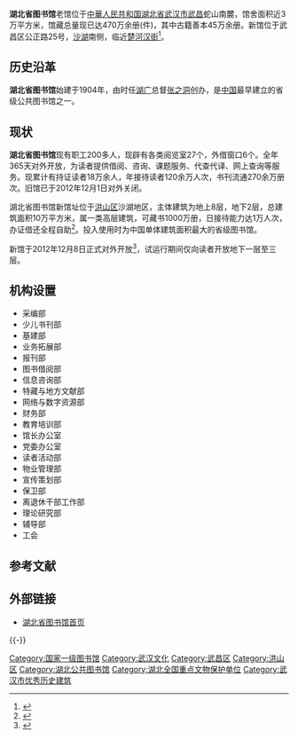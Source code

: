{{Infobox library 
| library_name       = 湖北省图书馆
| name_en            = Hubei Provincial Library
| library_logo       = Hubei Provincial Library.png
| image              = New Hubei Provincial Library.jpg
| alt                = 
| caption            = 
| country            = {{PRC}}
| type               = [[公共图书馆|公共图书馆]]
| scope              = 
| established        = 1904年
| ref_legal_mandate  = 
| location           = [[武汉市|武汉市]][[武昌区|武昌区]]公正路25号 
| coordinates        = 
| branch_of          = 
| num_branches       = 
| items_collected    = 
| collection_size    = 
| criteria           = 
| legal_deposit      = 
| req_to_access      =
| annual_circulation = 
| pop_served         = 
| members            = 
| budget             = 
| director           = 汤旭岩
| num_employees      = 
| openinghours       =
| phone_num          =
| fax_num            =
| e-mail             =
| website            = http://www.library.hb.cn/
}}
{{Infobox historic site
| 登录 = yes
| name = 湖北省图书馆
| image = Hubei Provincial Library 02 2008-03.JPG
| caption = 湖北省立图书馆旧址，2008年3月
| location = [[湖北省|湖北省]][[武汉市|武汉市]][[武昌区|武昌区]]
| designation1 = 全国重点文物保护单位
| designation1_offname = '''湖北省立图书馆旧址'''
| designation1_type = 近现代重要史迹及代表性建筑
| designation1_number = 7-1808
| designation1_date = 2013年5月
| designation1_free1name = 时代
| designation1_free1value = 1936年
| designation2 = 武汉市优秀历史建筑
| designation2_number = 508935
| designation2_free1name = 时代
| designation2_free1value = 1935年
| designation2_free2name = 等级
| designation2_free2value = 一级保护
}}
'''湖北省图书馆'''老馆位于[[中華人民共和国|中華人民共和国]][[湖北省|湖北省]][[武汉市|武汉市]][[武昌|武昌]]蛇山南麓，馆舍面积近3万平方米，馆藏总量现已达470万余册(件)，其中古籍善本45万余册。新馆位于武昌区公正路25号，[[沙湖|沙湖]]南侧，临近[[楚河汉街|楚河汉街]]<ref name="省图书馆新馆位置及交通指南">{{cite web| url=http://www.library.hb.cn/index/libdongtai/201212/t20121202_35823.shtml| title=省图书馆新馆位置及交通指南| accessdate=2012-12-08| deadurl=yes| archiveurl=https://web.archive.org/web/20121212064601/http://www.library.hb.cn/index/libdongtai/201212/t20121202_35823.shtml| archivedate=2012-12-12}}</ref>。

==历史沿革==
'''湖北省图书馆'''始建于1904年，由时任[[湖广|湖广]]总督[[张之洞|张之洞]]创办，是[[中国|中国]]最早建立的省级公共图书馆之一。

==现状==
'''湖北省图书馆'''现有职工200多人，现辟有各类阅览室27个，外借窗口6个。全年365天对外开放，为读者提供借阅、咨询、课题服务、代查代译、网上查询等服务。现累计有持证读者18万余人，年接待读者120余万人次，书刊流通270余万册次。旧馆已于2012年12月1日对外关闭。

湖北省图书馆新馆址位于[[洪山区|洪山区]]沙湖地区，主体建筑为地上8层，地下2层，总建筑面积10万平方米，属一类高层建筑，可藏书1000万册，日接待能力达1万人次，办证借还全程自助<ref>{{cite web | url=http://news.xinhuanet.com/yzyd/local/20121209/c_113959782.htm | title=湖北省图书馆新馆开馆 办卡借还书籍全程可自助 | accessdate=2012-12-09}}</ref>。投入使用时为中国单体建筑面积最大的省级图书馆。

新馆于2012年12月8日正式对外开放<ref name="湖北省图书馆新馆面向公众开放">{{cite web | url=http://news.xinhuanet.com/local/2012-12/08/c_113956733.htm | title=湖北省图书馆新馆面向公众开放 | accessdate=2012-12-08}}</ref>，试运行期间仅向读者开放地下一层至三层。

==机构设置==
*采编部
*少儿书刊部
*基建部
*业务拓展部
*报刊部
*图书借阅部
*信息咨询部
*特藏与地方文献部
*网络与数字资源部
*财务部
*教育培训部
*馆长办公室
*党委办公室
*读者活动部
*物业管理部
*宣传策划部
*保卫部
*离退休干部工作部
*理论研究部
*辅导部
*工会

== 参考文献 ==
{{Reflist}}

== 外部链接 ==
{{Commons category|Hubei Provincial Library}}
* [http://www.library.hb.cn/ 湖北省图书馆首页]{{Wayback|url=http://www.library.hb.cn/ |date=20090926035233 }}

{{-}}
{{省级图书馆分省索引}}
{{湖北全国重点文物保护单位}}

{{DEFAULTSORT:H}}
[[Category:国家一级图书馆|Category:国家一级图书馆]]
[[Category:武汉文化|Category:武汉文化]]
[[Category:武昌区|Category:武昌区]]
[[Category:洪山区|Category:洪山区]]
[[Category:湖北公共图书馆|Category:湖北公共图书馆]]
[[Category:湖北全国重点文物保护单位|Category:湖北全国重点文物保护单位]]
[[Category:武汉市优秀历史建筑|Category:武汉市优秀历史建筑]]